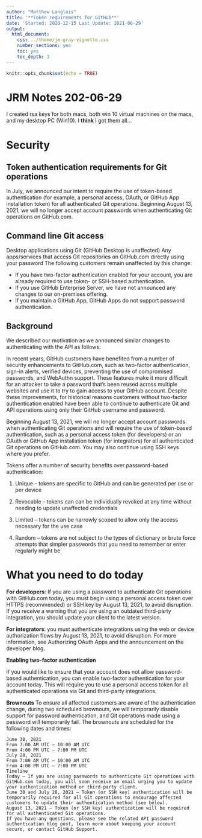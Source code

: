 ```yaml
---
author: "Matthew Langlois"
title: '**Token requirements for GitHub**'
date: 'Started: 2020-12-15 Last Update: 2021-06-29'
output:
  html_document:
    css: ../theme/jm-gray-vignette.css
    number_sections: yes
    toc: yes
    toc_depth: 3
---
```

\fontsize{16}{19.2}
\fontseries{r}
\selectfont

```r
knitr::opts_chunk$set(echo = TRUE)
```

# JRM Notes 202-06-29

I created rsa keys for both macs, both win 10 virtual machines on the macs, and
my desktop PC (Win10). I **think** I got them all...

# Security

## Token authentication requirements for Git operations


In July, we announced our intent to require the use of token-based authentication (for example, a personal access, OAuth, or GitHub App installation token) for all authenticated Git operations. Beginning August 13, 2021, we will no longer accept account passwords when authenticating Git operations on GitHub.com.

## Command line Git access

Desktop applications using Git (GitHub Desktop is unaffected)
Any apps/services that access Git repositories on GitHub.com directly using your password
The following customers remain unaffected by this change:

- If you have two-factor authentication enabled for your account, you are already required to use token- or SSH-based authentication.
- If you use GitHub Enterprise Server, we have not announced any changes to our on-premises offering.
- If you maintain a GitHub App, GitHub Apps do not support password authentication.

## Background

We described our motivation as we announced similar changes to authenticating with the API as follows:

In recent years, GitHub customers have benefited from a number of security enhancements to GitHub.com, such as two-factor authentication, sign-in alerts, verified devices, preventing the use of compromised passwords, and WebAuthn support. These features make it more difficult for an attacker to take a password that’s been reused across multiple websites and use it to try to gain access to your GitHub account. Despite these improvements, for historical reasons customers without two-factor authentication enabled have been able to continue to authenticate Git and API operations using only their GitHub username and password.

Beginning August 13, 2021, we will no longer accept account passwords when authenticating Git operations and will require the use of token-based authentication, such as a personal access token (for developers) or an OAuth or GitHub App installation token (for integrators) for all authenticated Git operations on GitHub.com. You may also continue using SSH keys where you prefer.

Tokens offer a number of security benefits over password-based authentication:

1. Unique – tokens are specific to GitHub and can be generated per use or per device

2. Revocable – tokens can can be individually revoked at any time without needing to update unaffected credentials

3. Limited – tokens can be narrowly scoped to allow only the access necessary for the use case

4. Random – tokens are not subject to the types of dictionary or brute force attempts that simpler passwords that you need to remember or enter regularly might be

# What you need to do today

**For developers**: If you are using a password to authenticate Git operations with GitHub.com today, you must begin using a personal access token over HTTPS (recommended) or SSH key by August 13, 2021, to avoid disruption. If you receive a warning that you are using an outdated third-party integration, you should update your client to the latest version.

**For integrators**: you must authenticate integrations using the web or device authorization flows by August 13, 2021, to avoid disruption. For more information, see Authorizing OAuth Apps and the announcement on the developer blog.

**Enabling two-factor authentication**

If you would like to ensure that your account does not allow password-based authentication, you can enable two-factor authentication for your account today. This will require you to use a personal access token for all authenticated operations via Git and third-party integrations.

**Brownouts**
To ensure all affected customers are aware of the authentication change, during two scheduled brownouts, we will temporarily disable support for password authentication, and Git operations made using a password will temporarily fail. The brownouts are scheduled for the following dates and times:

```
June 30, 2021
From 7:00 AM UTC – 10:00 AM UTC
From 4:00 PM UTC – 7:00 PM UTC
July 28, 2021
From 7:00 AM UTC – 10:00 AM UTC
From 4:00 PM UTC – 7:00 PM UTC
Timeline
Today – If you are using passwords to authenticate Git operations with GitHub.com today, you will soon receive an email urging you to update your authentication method or third-party client.
June 30 and July 28, 2021 – Token (or SSH key) authentication will be temporarily required for all Git operations to encourage affected customers to update their authentication method (see below).
August 13, 2021 – Token (or SSH key) authentication will be required for all authenticated Git operations.
If you have any questions, please see the related API password authentication blog post, learn more about keeping your account secure, or contact GitHub Support.
```


